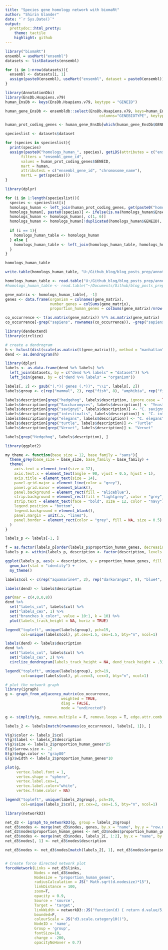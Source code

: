 ```yaml
---
title: "Species gene homology network with biomaRt"
author: "Shirin Glander"
date: "`r Sys.Date()`"
output:
  prettydoc::html_pretty:
    theme: tactile
    highlight: github
---
```


```r
library("biomaRt")
ensembl = useMart("ensembl")
datasets <- listDatasets(ensembl)
```

```r
for (i in 1:nrow(datasets)){
  ensembl <- datasets[i, 1]
  assign(paste0(ensembl), useMart("ensembl", dataset = paste0(ensembl)))
}
```

```r
library(AnnotationDbi)
library(EnsDb.Hsapiens.v79)
human_EnsDb <- keys(EnsDb.Hsapiens.v79, keytype = "GENEID")

human_gene_EnsDb <- ensembldb::select(EnsDb.Hsapiens.v79, keys=human_EnsDb, 
                                          columns="GENEBIOTYPE", keytype="GENEID")

human_prot_coding_genes <- human_gene_EnsDb[which(human_gene_EnsDb$GENEBIOTYPE == "protein_coding"), ]
```


```r
specieslist <- datasets$dataset

for (species in specieslist){
  print(species)
  assign(paste0("homologs_human_", species), getLDS(attributes = c("ensembl_gene_id", "chromosome_name"), 
       filters = "ensembl_gene_id", 
       values = human_prot_coding_genes$GENEID, 
       mart = human, 
       attributesL = c("ensembl_gene_id", "chromosome_name"), 
       martL = get(species)))
}
```

```r
library(dplyr)

for (i in 1:length(specieslist)){
  species <- specieslist[i]
  homologs_human <- left_join(human_prot_coding_genes, get(paste0("homologs_human_", species)), by = c("GENEID" = "Ensembl.Gene.ID"))
  homologs_human[, paste0(species)] <- ifelse(is.na(homologs_human$Ensembl.Gene.ID.1), 0, 1)
  homologs_human <- homologs_human[, c(1, 6)]
  homologs_human <- homologs_human[!duplicated(homologs_human$GENEID), ]
  
  if (i == 1){
    homologs_human_table <- homologs_human
  } else {
    homologs_human_table <- left_join(homologs_human_table, homologs_human, by = "GENEID")
  }
}

homologs_human_table
```

```r
write.table(homologs_human_table, "U:/Github_blog/blog_posts_prep/annotationdbi/homologs_human_table.txt", row.names = FALSE, col.names = TRUE, sep = "\t")
```


```r
homologs_human_table <- read.table("U:/Github_blog/blog_posts_prep/annotationdbi/homologs_human_table.txt", header = TRUE, sep = "\t")
#homologs_human_table <- read.table("~/Documents/Github/blog_posts_prep/annotationdbi/homologs_human_table.txt", header = TRUE, sep = "\t")
```

```r
gene_matrix <- homologs_human_table[, -1]
genes <- data.frame(organism = colnames(gene_matrix),
                    number_genes = colSums(gene_matrix),
                    proportion_human_genes = colSums(gene_matrix)/nrow(homologs_human_table))

co_occurrence <- t(as.matrix(gene_matrix)) %*% as.matrix(gene_matrix)
co_occurrence[-grep("sapiens", rownames(co_occurrence)), -grep("sapiens", colnames(co_occurrence))] <- 0
```

```r
library(dendextend)
library(circlize)

# create a dendrogram
h <- hclust(dist(scale(as.matrix(t(gene_matrix))), method = "manhattan"))
dend <- as.dendrogram(h)

library(dplyr)
labels <- as.data.frame(dend %>% labels) %>%
  left_join(datasets, by = c("dend %>% labels" = "dataset")) %>%
  left_join(genes, by = c("dend %>% labels" = "organism"))

labels[, 2] <- gsub("(.*)( genes (.*))", "\\1", labels[, 2])
labels$group <- c(rep("mammal", 2), rep("fish", 8), "amphibia", rep("fish", 4), rep("bird", 5), rep("reptile", 2), rep("mammal", 41), "fungus", "lamprey", rep("seasquirt", 2), "nematode", "insect")

labels$description[grep("hedgehog", labels$description, ignore.case = TRUE)][2] <- "Hedgehog Tenrec"
labels$description[grep("Saccharomyces", labels$description)] <- "Yeast"
labels$description[grep("savignyi", labels$description)] <- "C. savignyi"
labels$description[grep("intestinalis", labels$description)] <- "C. intestinalis"
labels$description[grep("elegans", labels$description)] <- "C. elegans"
labels$description[grep("turtle", labels$description)] <- "Turtle"
labels$description[grep("Vervet", labels$description)] <- "Vervet"

labels[grep("Hedgehog", labels$description), ]
```

```r
library(ggplot2)

my_theme <- function(base_size = 12, base_family = "sans"){
  theme_grey(base_size = base_size, base_family = base_family) +
  theme(
    axis.text = element_text(size = 12),
    axis.text.x = element_text(angle = 90, vjust = 0.5, hjust = 1),
    axis.title = element_text(size = 14),
    panel.grid.major = element_line(color = "grey"),
    panel.grid.minor = element_blank(),
    panel.background = element_rect(fill = "aliceblue"),
    strip.background = element_rect(fill = "lightgrey", color = "grey", size = 1),
    strip.text = element_text(face = "bold", size = 12, color = "navy"),
    legend.position = "bottom",
    legend.background = element_blank(),
    panel.margin = unit(.5, "lines"),
    panel.border = element_rect(color = "grey", fill = NA, size = 0.5)
  )
}

labels_p <- labels[-1, ]

f = as.factor(labels_p[order(labels_p$proportion_human_genes, decreasing = TRUE), "description"])
labels_p <- within(labels_p, description <- factor(description, levels = f))

ggplot(labels_p, aes(x = description, y = proportion_human_genes, fill = group)) +
  geom_bar(stat = "identity") +
  my_theme()
```

```r
labels$col <- c(rep("aquamarine4", 2), rep("darkorange3", 8), "blue4", rep("darkorange3", 4), rep("darkred", 5), rep("darkmagenta", 2), rep("aquamarine4", 41), "darkslateblue", "deepskyblue1", rep("deeppink3", 2), "forestgreen", "brown3")
```

```r
labels(dend) <- labels$description

par(mar = c(4,0,0,8))
dend %>% 
  set("labels_col", labels$col) %>% 
  set("labels_cex", 1) %>% 
  set("branches_k_color", value = 10:1, k = 10) %>% 
  plot(labels_track_height = NA, horiz = TRUE)

legend("topleft", unique(labels$group), pch=19,
       col=unique(labels$col), pt.cex=1.5, cex=1.5, bty="n", ncol=1)
```

```r
labels(dend) <- labels$description
dend %>% 
  set("labels_col", labels$col) %>% 
  set("labels_cex", 2) %>% 
  circlize_dendrogram(labels_track_height = NA, dend_track_height = .3) 

legend("topleft", unique(labels$group), pch=19,
       col=unique(labels$col), pt.cex=3, cex=3, bty="n", ncol=1)
```

```r
# plot the network graph
library(igraph)
g <- graph_from_adjacency_matrix(co_occurrence,
                         weighted = TRUE,
                         diag = FALSE,
                         mode = "undirected")

g <- simplify(g, remove.multiple = F, remove.loops = T, edge.attr.comb = c(weight = "sum", type = "ignore"))

labels_2 <- labels[match(rownames(co_occurrence), labels[, 1]), ]

V(g)$color <- labels_2$col
V(g)$label <- labels_2$description
V(g)$size <- labels_2$proportion_human_genes*25
E(g)$arrow.size <- .2
E(g)$edge.color <- "gray80"
E(g)$width <- labels_2$proportion_human_genes*10
```

```r
plot(g,
     vertex.label.font = 1,
     vertex.shape = "sphere",
     vertex.label.cex=1,
     vertex.label.color="white",
     vertex.frame.color = NA)

legend("topleft", unique(labels_2$group), pch=19,
       col=unique(labels_2$col), pt.cex=2, cex=1.5, bty="n", ncol=1)
```


```r
library(networkD3)

net_d3 <- igraph_to_networkD3(g, group = labels_2$group)
net_d3$nodes <- merge(net_d3$nodes, genes, by.x = "name", by.y = "row.names")
net_d3$nodes$proportion_human_genes <- net_d3$nodes$proportion_human_genes
net_d3$nodes <- merge(net_d3$nodes, labels_2[, 1:2], by.x = "name", by.y = "dend %>% labels")
net_d3$nodes[, 1] <- net_d3$nodes$description

net_d3$nodes <- net_d3$nodes[match(labels_2[, 1], net_d3$nodes$organism), ]


# Create force directed network plot
forceNetwork(Links = net_d3$links, 
             Nodes = net_d3$nodes,
             Nodesize = "proportion_human_genes",
             radiusCalculation = JS(" Math.sqrt(d.nodesize)*15"),
             linkDistance = 100,
             zoom=T, 
             opacity = 0.9,
             Source = 'source', 
             Target = 'target',
             linkWidth = networkD3::JS("function(d) { return d.value/5; }"),
             bounded=F, 
             colourScale = JS("d3.scale.category10()"),
             NodeID = 'name', 
             Group = 'group', 
             fontSize=10, 
             charge = -200,
             opacityNoHover = 0.7)
```
